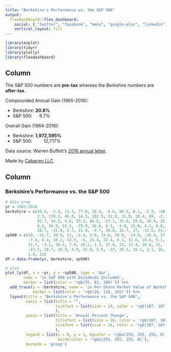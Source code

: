 ```yaml
---
title: "Berkshire's Performance vs. the S&P 500"
output: 
  flexdashboard::flex_dashboard:
    social: [ "twitter", "facebook", "menu", "google-plus", "linkedin", "pinterest"]
    vertical_layout: fill
---
```


```r
library(ezplot)
library(tidyr)
library(plotly)
library(flexdashboard)
```

Column {.sidebar}
-----------------------------------------------------------------------
The S&P 500 numbers are **pre-tax** whereas the Berkshire numbers are **after-tax**.

Compounded Annual Gain (1965-2016):

* Berkshire: **20.8%**
* S&P 500: &emsp; 9.7%

Overall Gain (1964-2016):

* Berkshire: **1,972,595%**
* S&P 500: &emsp;&emsp; 12,717%

Data source: Warren Buffett's [2016 annual letter](http://www.berkshirehathaway.com/letters/2016ltr.pdf).

Made by [Cabaceo LLC](https://cabaceo.com).


Column
-----------------------------------------------------------------------

### Berkshire's Performance vs. the S&P 500

```r
# data prep
yr = 1965:2016 
berkshire = c(49.5, -3.4, 13.3, 77.8, 19.4, -4.6, 80.5, 8.1, -2.5, -48.7,
              2.5, 129.3, 46.8, 14.5, 102.5, 32.8, 31.8, 38.4, 69, -2.7, 
              93.7, 14.2, 4.6, 59.3, 84.6, -23.1, 35.6, 29.8, 38.9, 25, 57.4, 
              6.2, 34.9, 52.2, -19.9, 26.6, 6.5, -3.8, 15.8, 4.3, 0.8, 24.1, 
              28.7, -31.8, 2.7, 21.4, -4.7, 16.8, 32.7, 27, -12.5, 23.4)
sp500 = c(10, -11.7, 30.9, 11, -8.4, 3.9, 14.6, 18.9, -14.8, -26.4, 37.2, 23.6,
          -7.4, 6.4, 18.2, 32.3, -5, 21.4, 22.4, 6.1, 31.6, 18.6, 5.1, 16.6, 
          31.7, -3.1, 30.5, 7.6, 10.1, 1.3, 37.6, 23, 33.4, 28.6, 21, -9.1, -11.9,
          -22.1, 28.7, 10.9, 4.9, 15.8, 5.5, -37, 26.5, 15.1, 2.1, 16, 32.4, 13.7,
          1.4, 12)
df = data.frame(yr, berkshire, sp500)

# plot
plot_ly(df, x = ~yr, y = ~sp500, type = 'bar', 
        name = 'in S&P 500 with Dividends Included',
        marker = list(color = 'rgb(55, 83, 109)')) %>%
  add_trace(y = ~berkshire, name = 'in Per-Share Market Value of Berkshire',
            marker = list(color = 'rgb(26, 118, 255)')) %>%
  layout(title = "Berkshire's Performance vs. the S&P 500",
         xaxis = list(title = "",
                      tickfont = list(size = 14, color = 'rgb(107, 107, 107)')
                      ),
         yaxis = list(title = 'Annual Percent Change',
                      titlefont = list(size = 16, color = 'rgb(107, 107, 107)'),
                      tickfont = list(size = 14, color = 'rgb(107, 107, 107)')
                      ),
         legend = list(x = 0, y = 1, bgcolor = 'rgba(255, 255, 255, 0)', 
                       bordercolor = 'rgba(255, 255, 255, 0)'),
         barmode = 'group')
```
